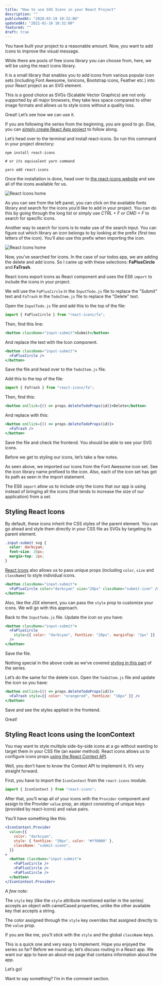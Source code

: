 ```yaml
---
title: "How to use SVG Icons in your React Project"
description: ""
publishedAt: "2020-03-19 10:32:00"
updatedAt: "2021-01-10 10:32:00"
featured: ""
draft: true
---
```


You have built your project to a reasonable amount. Now, you want to add icons to improve the visual message.

While there are pools of free icons library you can choose from, here, we will be using the react icons library.

It is a small library that enables you to add icons from various popular icon sets (including Font Awesome, Ionicons, Bootstrap icons, Feather etc.) into your React project as an SVG element.

This is a good choice as SVGs (Scalable Vector Graphics) are not only supported by all major browsers, they take less space compared to other image formats and allows us to style icons without a quality loss.

Great! Let’s see how we can use it.

If you are following the series from the beginning, you are good to go. Else, you can [simply create React App project](/react-tutorial-for-beginners/ "react tutorial") to follow along.

Let’s head over to the terminal and install react-icons. So run this command in your project directory:

```
npm install react-icons

# or its equivalent yarn command

yarn add react-icons
```

Once the installation is done, head over to [the react-icons website](https://react-icons.github.io/react-icons/ "react icons") and see all of the icons available for us.

![React Icons home](./images/react-icon-fa.png)

As you can see from the left panel, you can click on the available fonts library and search for the icons you’d like to add in your project. You can do this by going through the long list or simply use _CTRL + F_ or _CMD + F_ to search for specific icons.

Another way to search for icons is to make use of the search input. You can figure out which library an icon belongs to by looking at the prefix (first two letters of the icon). You’ll also use this prefix when importing the icon.

![React Icons home](./images/react-icon-search.png)

Now, you’ve searched for icons. In the case of our todos app, we are adding the delete and add icons. So I came up with these selections: **FaPlusCircle** and **FaTrash**.

React icons export icons as React component and uses the ES6 `import` to include the icons in your project.

We will use the `FaPlusCircle` in the `InputTodo.js` file to replace the "Submit" text and `FaTrash` in the `TodoItem.js` file to replace the "Delete" text.

Open the `InputTodo.js` file and add this to the top of the file:

```js
import { FaPlusCircle } from "react-icons/fa";
```

Then, find this line:

```jsx
<button className="input-submit">Submit</button>
```

And replace the text with the Icon component.

```jsx
<button className="input-submit">
  <FaPlusCircle />
</button>
```

Save the file and head over to the `TodoItem.js` file.

Add this to the top of the file:

```js
import { FaTrash } from "react-icons/fa";
```

Then, find this:

```jsx
<button onClick={() => props.deleteTodoProps(id)}>Delete</button>
```

And replace with this:

```jsx
<button onClick={() => props.deleteTodoProps(id)}>
  <FaTrash />
</button>
```

Save the file and check the frontend. You should be able to see your SVG icons.

Before we get to styling our icons, let’s take a few notes.

As seen above, we imported our icons from the Font Awesome icon set. See the icon library name prefixed to the icon. Also, each of the icon set has got its path as seen in the import statement.

The ES6 `import` allow us to include only the icons that our app is using instead of bringing all the icons (that tends to increase the size of our application) from a set.

## Styling React Icons

By default, these icons inherit the CSS styles of the parent element. You can go ahead and style them directly in your CSS file as SVGs by targeting its parent element.

```css
.input-submit svg {
  color: darkcyan;
  font-size: 20px;
  margin-top: 2px;
}
```

[React icons](https://github.com/react-icons/react-icons "react icons") also allows us to pass unique props (including `color`, `size` and `className`) to style individual icons.

```jsx
<button className="input-submit">
  <FaPlusCircle color="darkcyan" size="20px" className="submit-icon" />
</button>
```

Also, like the JSX element, you can pass the `style` prop to customize your icons. We will go with this approach.

Back to the `InputTodo.js` file. Update the icon so you have:

```jsx
<button className="input-submit">
  <FaPlusCircle
    style={{ color: "darkcyan", fontSize: "20px", marginTop: "2px" }}
  />
</button>
```

Save the file.

Nothing special in the above code as we’ve covered [styling in this part](/css-in-reactjs-app/ "css in react") of the series.

Let’s do the same for the delete icon. Open the `TodoItem.js` file and update the icon so you have:

```jsx
<button onClick={() => props.deleteTodoProps(id)}>
  <FaTrash style={{ color: "orangered", fontSize: "16px" }} />
</button>
```

Save and see the styles applied in the frontend.

Great!

## Styling React Icons using the IconContext

You may want to style multiple side-by-side icons at a go without wanting to target them in your CSS file (an easier method). React icons allows us to configure icons props [using the React Context API](/react-context-api/ "react context api").

Well, you don’t have to know the Context API to implement it. It’s very straight forward.

First, you have to import the `IconContext` from the `react-icons` module.

```js
import { IconContext } from "react-icons";
```

After that, you’ll wrap all of your icons with the `Provider` component and assign to the Provider `value` prop, an object consisting of unique keys (provided by react-icons) and value pairs.

You’ll have something like this:

```jsx
<IconContext.Provider
  value={{
    color: "darkcyan",
    style: { fontSize: "20px", color: "#ff0000" },
    className: "submit-iconn",
  }}
>
  <button className="input-submit">
    <FaPlusCircle />
    <FaPlusCircle />
    <FaPlusCircle />
  </button>
</IconContext.Provider>
```

_A few note:_

The `style` key (like the `style` attribute mentioned earlier in the series) accepts an object with camelCased properties, unlike the other available key that accepts a string.

The color assigned through the `style` key overrides that assigned directly to the `value` prop.

If you are like me, you’ll stick with the `style` and the global `className` keys.

This is a quick one and very easy to implement. Hope you enjoyed the series so far? Before we round up, let’s discuss routing in a React app. We want our app to have an about-me page that contains information about the app.

Let’s go!

Want to say something? I’m in the comment section.
